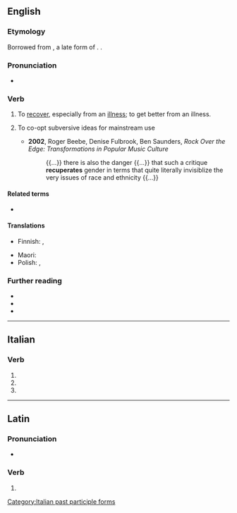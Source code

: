 ==English==

===Etymology===
{{PIE root|en|keh₂p}}
Borrowed from {{bor|en|la|recupero|recuperō, recuperātus}}, a late form of {{m|la|reciperō||to get again, regain, recover}}. {{doublet|en|recover}}.

===Pronunciation===
* {{IPA|/ɹɪˈk(j)uːpəˌɹeɪt/|lang=en}}

===Verb===
{{en-verb|recuperat}}

# To [[recover]], especially from an [[illness]]; to get better from an illness.
# {{lb|en|sociology}} To co-opt subversive ideas for mainstream use
#* '''2002''', Roger Beebe, ‎Denise Fulbrook, ‎Ben Saunders, ''Rock Over the Edge: Transformations in Popular Music Culture''
#*: {{...}} there is also the danger {{...}} that such a critique '''recuperates''' gender in terms that quite literally invisiblize the very issues of race and ethnicity {{...}}

====Related terms====
* {{l|en|recuperation}}

====Translations====
{{trans-see|recover, especially from an illness|recover}}

{{trans-top|recover from illness}}
* Finnish: {{t+|fi|toipua}}, {{t+|fi|parantua}}
{{trans-mid}}
* Maori: {{t|mi|whakamāui}}
* Polish: {{t+|pl|zdrowieć|impf}}, {{t+|pl|wyzdrowieć|pf}}
{{trans-bottom}}

===Further reading===
* {{R:Webster 1913}}
* {{R:Century 1911}}
* {{R:OneLook}}

----

==Italian==

===Verb===
{{head|it|verb form}}

# {{inflection of|recuperare||2|p|pres|indc|lang=it}}
# {{inflection of|recuperare||2|p|impr|lang=it}}
# {{feminine plural of|recuperato|lang=it}}

[[Category:Italian past participle forms]]

----

==Latin==

===Pronunciation===
* {{la-IPA|recuperāte}}

===Verb===
{{la-verb-form|recuperāte}}

# {{inflection of|recuperō||2|p|pres|actv|impr|lang=la}}